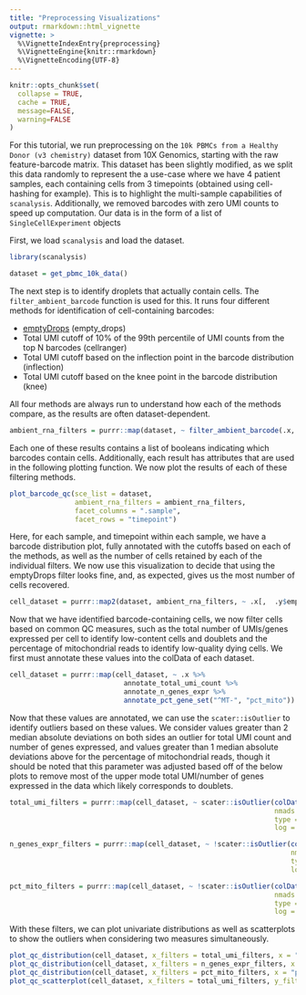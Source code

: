 ```yaml
---
title: "Preprocessing Visualizations"
output: rmarkdown::html_vignette
vignette: >
  %\VignetteIndexEntry{preprocessing}
  %\VignetteEngine{knitr::rmarkdown}
  %\VignetteEncoding{UTF-8}
---
```


```r
knitr::opts_chunk$set(
  collapse = TRUE,
  cache = TRUE,
  message=FALSE, 
  warning=FALSE
)
```

For this tutorial, we run preprocessing on the `10k PBMCs from a Healthy Donor (v3 chemistry)` dataset from 10X Genomics, starting with the raw feature-barcode matrix. This dataset has been slightly modified, as we split this data randomly to represent the a use-case where we have 4 patient samples, each containing cells from 3 timepoints (obtained using cell-hashing for example). This is to highlight the multi-sample capabilities of `scanalysis`. Additionally, we removed barcodes with zero UMI counts to speed up computation. Our data is in the form of a list of `SingleCellExperiment` objects

First, we load `scanalysis` and load the dataset. 

```r
library(scanalysis)

dataset = get_pbmc_10k_data()
```

The next step is to identify droplets that actually contain cells. The `filter_ambient_barcode` function is used for this. It runs four different methods for identification of cell-containing barcodes:

* [emptyDrops](https://genomebiology.biomedcentral.com/articles/10.1186/s13059-019-1662-y) (empty_drops)
* Total UMI cutoff of 10% of the 99th percentile of UMI counts from the top N barcodes (cellranger)
* Total UMI cutoff based on the inflection point in the barcode distribution (inflection)
* Total UMI cutoff based on the knee point in the barcode distribution (knee)

All four methods are always run to understand how each of the methods compare, as the results are often dataset-dependent. 

```r
ambient_rna_filters = purrr::map(dataset, ~ filter_ambient_barcode(.x, 2500))
```

Each one of these results contains a list of booleans indicating which barcodes contain cells. Additionally, each result has attributes that are used in the following plotting function. We now plot the results of each of these filtering methods.

```r
plot_barcode_qc(sce_list = dataset,
                ambient_rna_filters = ambient_rna_filters,
                facet_columns = ".sample",
                facet_rows = "timepoint")
```

Here, for each sample, and timepoint within each sample, we have a barcode distribution plot, fully annotated with the cutoffs based on each of the methods, as well as the number of cells retained by each of the individual filters. We now use this visualization to decide that using the emptyDrops filter looks fine, and, as expected, gives us the most number of cells recovered. 

```r
cell_dataset = purrr::map2(dataset, ambient_rna_filters, ~ .x[,  .y$empty_drops == TRUE])
```

Now that we have identified barcode-containing cells, we now filter cells based on common QC measures, such as the total number of UMIs/genes expressed per cell to identify low-content cells and doublets and the percentage of mitochondrial reads to identify low-quality dying cells. We first must annotate these values into the colData of each dataset.

```r
cell_dataset = purrr::map(cell_dataset, ~ .x %>%
                            annotate_total_umi_count %>%
                            annotate_n_genes_expr %>%
                            annotate_pct_gene_set("^MT-", "pct_mito"))
```

Now that these values are annotated, we can use the `scater::isOutlier` to identify outliers based on these values. We consider values greater than 2 median absolute deviations on both sides an outlier for total UMI count and number of genes expressed, and values greater than 1 median absolute deviations above for the percentage of mitochondrial reads, though it should be noted that this parameter was adjusted based off of the below plots to remove most of the upper mode total UMI/number of genes expressed in the data which likely corresponds to doublets.

```r
total_umi_filters = purrr::map(cell_dataset, ~ scater::isOutlier(colData(.x)$total_umi,
                                                                 nmads = 1,
                                                                 type = "both",
                                                                 log = TRUE))

n_genes_expr_filters = purrr::map(cell_dataset, ~ !scater::isOutlier(colData(.x)$n_genes_expr,
                                                                     nmads = 1,
                                                                     type = "both",
                                                                     log = TRUE))

pct_mito_filters = purrr::map(cell_dataset, ~ !scater::isOutlier(colData(.x)$pct_mito,
                                                                 nmads = 2,
                                                                 type = "higher",
                                                                 log = FALSE))
```

With these filters, we can plot univariate distributions as well as scatterplots to show the outliers when considering two measures simultaneously. 

```r
plot_qc_distribution(cell_dataset, x_filters = total_umi_filters, x = "total_umi", color = "pct_mito", facet_columns = ".sample", y = "timepoint", nrow = 1)
plot_qc_distribution(cell_dataset, x_filters = n_genes_expr_filters, x = "n_genes_expr", color = "pct_mito", facet_columns = ".sample", y = "timepoint", nrow = 1)
plot_qc_distribution(cell_dataset, x_filters = pct_mito_filters, x = "pct_mito", color = "total_umi", facet_columns = ".sample", x_log = FALSE, y = "timepoint", nrow = 1)
plot_qc_scatterplot(cell_dataset, x_filters = total_umi_filters, y_filters = n_genes_expr_filters, x = "total_umi", y = "n_genes_expr", color = "pct_mito", facet_columns = ".sample",  facet_type = "wrap", nrow = 1)
```